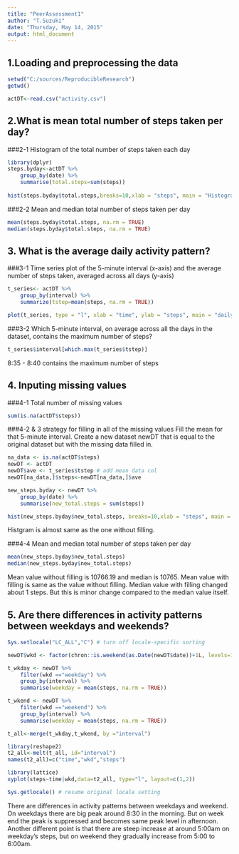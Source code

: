 ```yaml
---
title: "PeerAssessment1"
author: "T.Suzuki"
date: "Thursday, May 14, 2015"
output: html_document
---
```

## 1.Loading and preprocessing the data

```r
setwd("C:/sources/ReproducibleResearch")
getwd()

actDT<-read.csv("activity.csv")
```
## 2.What is mean total number of steps taken per day?
###2-1  Histogram of the total number of steps taken each day
```r
library(dplyr)
steps.byday<-actDT %>%
    group_by(date) %>%
    summarise(total.steps=sum(steps))
    
hist(steps.byday$total.steps,breaks=10,xlab = "steps", main = "Histogram of steps by day" )
```

###2-2 Mean and median total number of steps taken per day
```r
mean(steps.byday$total.steps, na.rm = TRUE)
median(steps.byday$total.steps, na.rm = TRUE)
```

## 3. What is the average daily activity pattern?
###3-1 Time series plot of the 5-minute interval (x-axis) and the average number of steps taken, averaged across all days (y-axis)
```r
t_series<- actDT %>%
    group_by(interval) %>%
    summarize(tstep=mean(steps, na.rm = TRUE))

plot(t_series, type = "l", xlab = "time", ylab = "steps", main = "daily activity pattern")
```

###3-2 Which 5-minute interval, on average across all the days in the dataset, contains the maximum number of steps?
```r
t_series$interval[which.max(t_series$tstep)]
```
 8:35 - 8:40 contains the maximum number of steps
 
## 4. Inputing missing values

###4-1 Total number of missing values 
```r
sum(is.na(actDT$steps))
```

###4-2 & 3 strategy for filling in all of the missing values
Fill the mean for that 5-minute interval.
Create a new dataset newDT that is equal to the original dataset but with the missing data filled in.
```r
na_data <- is.na(actDT$steps)
newDT <- actDT
newDT$ave <- t_series$tstep # add mean data col
newDT[na_data,]$steps<-newDT[na_data,]$ave

new_steps.byday <- newDT %>%
    group_by(date) %>%
    summarise(new_total.steps = sum(steps))

hist(new_steps.byday$new_total.steps, breaks=10,xlab = "steps", main = "Histogram of steps by day with the missing data filled in")
```

Histgram is almost same as the one without filling.

###4-4 Mean and median total number of steps taken per day
```r
mean(new_steps.byday$new_total.steps)
median(new_steps.byday$new_total.steps)
```
Mean value without filling is 10766.19 and median is 10765.
Mean value with filling is same as the value without filling.
Median value with filling changed about 1 steps. But this is minor
change compared to the median value itself.

## 5. Are there differences in activity patterns between weekdays and weekends?
```r
Sys.setlocale("LC_ALL","C") # turn off locale-specific sorting

newDT$wkd <- factor(chron::is.weekend(as.Date(newDT$date))+1L, levels=1:2, labels = c("weekday", "weekend"))

t_wkday <- newDT %>%
    filter(wkd =="weekday") %>%
    group_by(interval) %>%
    summarise(weekday = mean(steps, na.rm = TRUE))

t_wkend <- newDT %>%
    filter(wkd =="weekend") %>%
    group_by(interval) %>%
    summarise(weekday = mean(steps, na.rm = TRUE))

t_all<-merge(t_wkday,t_wkend, by ="interval")

library(reshape2)
t2_all<-melt(t_all, id="interval")
names(t2_all)=c("time","wkd","steps")

library(lattice)
xyplot(steps~time|wkd,data=t2_all, type="l", layout=c(1,2))

Sys.getlocale() # resume original locale setting
```

There are differences in activity patterns between weekdays and weekend.
On weekdays there are big peak around 8:30 in the morning. But on week end the peak is suppressed and becomes same peak level in afternoon.
Another different point is that there are steep increase at around 5:00am on weekday's steps, but on weekend they gradually increase from 5:00 to 6:00am.
